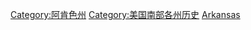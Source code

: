 [[Category:阿肯色州|Category:阿肯色州]]
[[Category:美国南部各州历史|Category:美国南部各州历史]]
[[Category:美國各州歷史|Arkansas]]